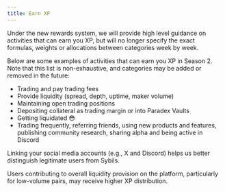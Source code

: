 ```yaml
---
title: Earn XP
---
```


Under the new rewards system, we will provide high level guidance on activities that can earn you XP, but will no longer specify the exact formulas, weights or allocations between categories week by week.

Below are some examples of activities that can earn you XP in Season 2. Note that this list is non-exhaustive, and categories may be added or removed in the future:

* Trading and pay trading fees
* Provide liquidity (spread, depth, uptime, maker volume)
* Maintaining open trading positions
* Depositing collateral as trading margin or into Paradex Vaults
* Getting liquidated 😳
* Trading frequently, referring friends, using new products and features, publishing community research, sharing alpha and being active in Discord

<Note title="Notes">
Linking your social media accounts (e.g., X and Discord) helps us better distinguish legitimate users from Sybils.

Users contributing to overall liquidity provision on the platform, particularly for low-volume pairs, may receive higher XP distribution.
</Note>